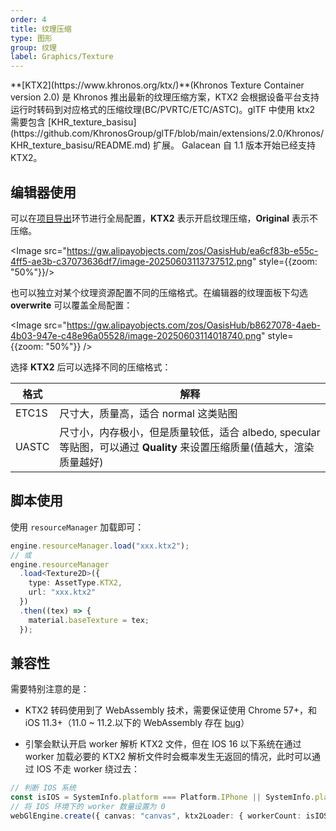 ```yaml
---
order: 4
title: 纹理压缩
type: 图形
group: 纹理
label: Graphics/Texture
---
```


<Callout>
**[KTX2](https://www.khronos.org/ktx/)**(Khronos Texture Container version 2.0) 是 Khronos 推出最新的纹理压缩方案，KTX2 会根据设备平台支持运行时转码到对应格式的压缩纹理(BC/PVRTC/ETC/ASTC)。glTF 中使用 ktx2 需要包含 [KHR_texture_basisu](https://github.com/KhronosGroup/glTF/blob/main/extensions/2.0/Khronos/KHR_texture_basisu/README.md) 扩展。
Galacean 自 1.1 版本开始已经支持 KTX2。
</Callout>

## 编辑器使用

可以在[项目导出](/docs/platform/platform/)环节进行全局配置，**KTX2** 表示开启纹理压缩，**Original** 表示不压缩。

<Image src="https://gw.alipayobjects.com/zos/OasisHub/ea6cf83b-e55c-4ff5-ae3b-c37073636df7/image-20250603113737512.png" style={{zoom: "50%"}}/>

也可以独立对某个纹理资源配置不同的压缩格式。在编辑器的纹理面板下勾选 **overwrite** 可以覆盖全局配置：

<Image src="https://gw.alipayobjects.com/zos/OasisHub/b8627078-4aeb-4b03-947e-c48e96a05528/image-20250603114018740.png" style={{zoom: "50%"}} />

选择 **KTX2** 后可以选择不同的压缩格式：

| 格式  | 解释                                                         |
| ----- | ------------------------------------------------------------ |
| ETC1S | 尺寸大，质量高，适合 normal 这类贴图                         |
| UASTC | 尺寸小，内存极小，但是质量较低，适合 albedo, specular 等贴图，可以通过 **Quality** 来设置压缩质量(值越大，渲染质量越好) |

## 脚本使用

使用 `resourceManager` 加载即可：

```typescript
engine.resourceManager.load("xxx.ktx2");
// 或
engine.resourceManager
  .load<Texture2D>({
    type: AssetType.KTX2,
    url: "xxx.ktx2"
  })
  .then((tex) => {
    material.baseTexture = tex;
  });
```

## 兼容性

需要特别注意的是：

- KTX2 转码使用到了 WebAssembly 技术，需要保证使用 Chrome 57+，和 iOS 11.3+（11.0 ~ 11.2.以下的 WebAssembly 存在 [bug](https://bugs.webkit.org/show_bug.cgi?id=181781)）

- 引擎会默认开启 worker 解析 KTX2 文件，但在 IOS 16 以下系统在通过 worker 加载必要的 KTX2 解析文件时会概率发生无返回的情况，此时可以通过 IOS 不走 worker 绕过去：

```typescript
// 判断 IOS 系统
const isIOS = SystemInfo.platform === Platform.IPhone || SystemInfo.platform === Platform.IPad;
// 将 IOS 环境下的 worker 数量设置为 0
webGlEngine.create({ canvas: "canvas", ktx2Loader: { workerCount: isIOS ? 0 : 4 } });
```

